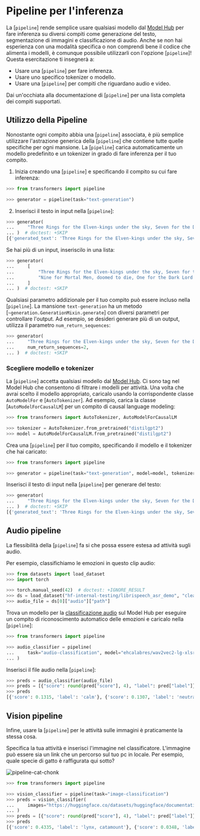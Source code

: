 <!--Copyright 2022 The HuggingFace Team. All rights reserved.

Licensed under the Apache License, Version 2.0 (the "License"); you may not use this file except in compliance with
the License. You may obtain a copy of the License at

http://www.apache.org/licenses/LICENSE-2.0

Unless required by applicable law or agreed to in writing, software distributed under the License is distributed on
an "AS IS" BASIS, WITHOUT WARRANTIES OR CONDITIONS OF ANY KIND, either express or implied. See the License for the
specific language governing permissions and limitations under the License.
-->

# Pipeline per l'inferenza

La [`pipeline`] rende semplice usare qualsiasi modello dal [Model Hub](https://huggingface.co/models) per fare inferenza su diversi compiti come generazione del testo, segmentazione di immagini e classificazione di audio. Anche se non hai esperienza con una modalità specifica o non comprendi bene il codice che alimenta i modelli, è comunque possibile utilizzarli con l'opzione [`pipeline`]! Questa esercitazione ti insegnerà a:

* Usare una [`pipeline`] per fare inferenza.
* Usare uno specifico tokenizer o modello.
* Usare una [`pipeline`] per compiti che riguardano audio e video.

<Tip>

Dai un'occhiata alla documentazione di [`pipeline`] per una lista completa dei compiti supportati.

</Tip>

## Utilizzo della Pipeline

Nonostante ogni compito abbia una [`pipeline`] associata, è più semplice utilizzare l'astrazione generica della [`pipeline`] che contiene tutte quelle specifiche per ogni mansione. La [`pipeline`] carica automaticamente un modello predefinito e un tokenizer in grado di fare inferenza per il tuo compito.

1. Inizia creando una [`pipeline`] e specificando il compito su cui fare inferenza:

```py
>>> from transformers import pipeline

>>> generator = pipeline(task="text-generation")
```

2. Inserisci il testo in input nella [`pipeline`]:

```py
>>> generator(
...     "Three Rings for the Elven-kings under the sky, Seven for the Dwarf-lords in their halls of stone"
... )  # doctest: +SKIP
[{'generated_text': 'Three Rings for the Elven-kings under the sky, Seven for the Dwarf-lords in their halls of stone, Seven for the Iron-priests at the door to the east, and thirteen for the Lord Kings at the end of the mountain'}]
```

Se hai più di un input, inseriscilo in una lista:

```py
>>> generator(
...     [
...         "Three Rings for the Elven-kings under the sky, Seven for the Dwarf-lords in their halls of stone",
...         "Nine for Mortal Men, doomed to die, One for the Dark Lord on his dark throne",
...     ]
... )  # doctest: +SKIP
```

Qualsiasi parametro addizionale per il tuo compito può essere incluso nella [`pipeline`]. La mansione `text-generation` ha un metodo [`~generation.GenerationMixin.generate`] con diversi parametri per controllare l'output. Ad esempio, se desideri generare più di un output, utilizza il parametro `num_return_sequences`:

```py
>>> generator(
...     "Three Rings for the Elven-kings under the sky, Seven for the Dwarf-lords in their halls of stone",
...     num_return_sequences=2,
... )  # doctest: +SKIP
```

### Scegliere modello e tokenizer

La [`pipeline`] accetta qualsiasi modello dal [Model Hub](https://huggingface.co/models). Ci sono tag nel Model Hub che consentono di filtrare i modelli per attività. Una volta che avrai scelto il modello appropriato, caricalo usando la corrispondente classe `AutoModelFor` e [`AutoTokenizer`]. Ad esempio, carica la classe [`AutoModelForCausalLM`] per un compito di causal language modeling:

```py
>>> from transformers import AutoTokenizer, AutoModelForCausalLM

>>> tokenizer = AutoTokenizer.from_pretrained("distilgpt2")
>>> model = AutoModelForCausalLM.from_pretrained("distilgpt2")
```

Crea una [`pipeline`] per il tuo compito, specificando il modello e il tokenizer che hai caricato:

```py
>>> from transformers import pipeline

>>> generator = pipeline(task="text-generation", model=model, tokenizer=tokenizer)
```

Inserisci il testo di input nella [`pipeline`] per generare del testo:

```py
>>> generator(
...     "Three Rings for the Elven-kings under the sky, Seven for the Dwarf-lords in their halls of stone"
... )  # doctest: +SKIP
[{'generated_text': 'Three Rings for the Elven-kings under the sky, Seven for the Dwarf-lords in their halls of stone, Seven for the Dragon-lords (for them to rule in a world ruled by their rulers, and all who live within the realm'}]
```

## Audio pipeline

La flessibilità della [`pipeline`] fa si che possa essere estesa ad attività sugli audio.

Per esempio, classifichiamo le emozioni in questo clip audio:

```py
>>> from datasets import load_dataset
>>> import torch

>>> torch.manual_seed(42)  # doctest: +IGNORE_RESULT
>>> ds = load_dataset("hf-internal-testing/librispeech_asr_demo", "clean", split="validation")
>>> audio_file = ds[0]["audio"]["path"]
```

Trova un modello per la [classificazione audio](https://huggingface.co/models?pipeline_tag=audio-classification) sul Model Hub per eseguire un compito di riconoscimento automatico delle emozioni e caricalo nella [`pipeline`]:

```py
>>> from transformers import pipeline

>>> audio_classifier = pipeline(
...     task="audio-classification", model="ehcalabres/wav2vec2-lg-xlsr-en-speech-emotion-recognition"
... )
```

Inserisci il file audio nella [`pipeline`]:

```py
>>> preds = audio_classifier(audio_file)
>>> preds = [{"score": round(pred["score"], 4), "label": pred["label"]} for pred in preds]
>>> preds
[{'score': 0.1315, 'label': 'calm'}, {'score': 0.1307, 'label': 'neutral'}, {'score': 0.1274, 'label': 'sad'}, {'score': 0.1261, 'label': 'fearful'}, {'score': 0.1242, 'label': 'happy'}]
```

## Vision pipeline

Infine, usare la [`pipeline`] per le attività sulle immagini è praticamente la stessa cosa.

Specifica la tua attività e inserisci l'immagine nel classificatore. L'immagine può essere sia un link che un percorso sul tuo pc in locale. Per esempio, quale specie di gatto è raffigurata qui sotto?

![pipeline-cat-chonk](https://huggingface.co/datasets/huggingface/documentation-images/resolve/main/pipeline-cat-chonk.jpeg)

```py
>>> from transformers import pipeline

>>> vision_classifier = pipeline(task="image-classification")
>>> preds = vision_classifier(
...     images="https://huggingface.co/datasets/huggingface/documentation-images/resolve/main/pipeline-cat-chonk.jpeg"
... )
>>> preds = [{"score": round(pred["score"], 4), "label": pred["label"]} for pred in preds]
>>> preds
[{'score': 0.4335, 'label': 'lynx, catamount'}, {'score': 0.0348, 'label': 'cougar, puma, catamount, mountain lion, painter, panther, Felis concolor'}, {'score': 0.0324, 'label': 'snow leopard, ounce, Panthera uncia'}, {'score': 0.0239, 'label': 'Egyptian cat'}, {'score': 0.0229, 'label': 'tiger cat'}]
```
